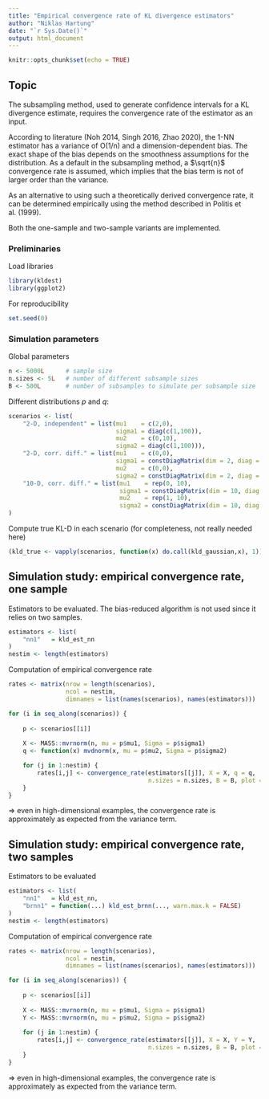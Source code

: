 ```yaml
---
title: "Empirical convergence rate of KL divergence estimators"
author: "Niklas Hartung"
date: "`r Sys.Date()`"
output: html_document
---
```


```r
knitr::opts_chunk$set(echo = TRUE)
```

## Topic

The subsampling method, used to generate confidence intervals for a KL divergence 
estimate, requires the convergence rate of the estimator as an input. 

According to literature (Noh 2014, Singh 2016, Zhao 2020), the 1-NN estimator has
a variance of O(1/n) and a dimension-dependent bias. The exact shape of the bias
depends on the smoothness assumptions for the distribution. As a default in the
subsampling method, a $\sqrt{n}$ convergence rate is assumed, which implies that 
the bias term is not of larger order than the variance.

As an alternative to using such a theoretically derived convergence rate, it can
be determined empirically using the method described in Politis et al. (1999).

Both the one-sample and two-sample variants are implemented.

### Preliminaries

Load libraries

```r
library(kldest)
library(ggplot2)
```

For reproducibility

```r
set.seed(0)
```

### Simulation parameters

Global parameters

```r
n <- 5000L      # sample size
n.sizes <- 5L   # number of different subsample sizes
B <- 500L       # number of subsamples to simulate per subsample size   
```

Different distributions $p$ and $q$:

```r
scenarios <- list(
    "2-D, independent" = list(mu1    = c(2,0),
                              sigma1 = diag(c(1,100)),
                              mu2    = c(0,10),
                              sigma2 = diag(c(1,100))),
    "2-D, corr. diff." = list(mu1    = c(0,0),
                              sigma1 = constDiagMatrix(dim = 2, diag = 3, offDiag = 1),
                              mu2    = c(0,0),
                              sigma2 = constDiagMatrix(dim = 2, diag = 3, offDiag = -1)),
    "10-D, corr. diff." = list(mu1    = rep(0, 10),
                               sigma1 = constDiagMatrix(dim = 10, diag = 1, offDiag = 0.999),
                               mu2    = rep(1, 10),
                               sigma2 = constDiagMatrix(dim = 10, diag = 1, offDiag = 0.999))
)
```

Compute true KL-D in each scenario (for completeness, not really needed here)

```r
(kld_true <- vapply(scenarios, function(x) do.call(kld_gaussian,x), 1))
```

## Simulation study: empirical convergence rate, one sample

Estimators to be evaluated. The bias-reduced algorithm is not used since it relies 
on two samples.

```r
estimators <- list(
    "nn1"   = kld_est_nn
)
nestim <- length(estimators)
```

Computation of empirical convergence rate

```r
rates <- matrix(nrow = length(scenarios), 
                ncol = nestim, 
                dimnames = list(names(scenarios), names(estimators)))

for (i in seq_along(scenarios)) {
    
    p <- scenarios[[i]]
    
    X <- MASS::mvrnorm(n, mu = p$mu1, Sigma = p$sigma1)
    q <- function(x) mvdnorm(x, mu = p$mu2, Sigma = p$sigma2)

    for (j in 1:nestim) {
        rates[i,j] <- convergence_rate(estimators[[j]], X = X, q = q, 
                                       n.sizes = n.sizes, B = B, plot = TRUE)
    }
}
```

$\Rightarrow$ even in high-dimensional examples, the convergence rate is 
approximately as expected from the variance term.

## Simulation study: empirical convergence rate, two samples

Estimators to be evaluated 

```r
estimators <- list(
    "nn1"   = kld_est_nn,
    "brnn1" = function(...) kld_est_brnn(..., warn.max.k = FALSE)
)
nestim <- length(estimators)
```

Computation of empirical convergence rate

```r
rates <- matrix(nrow = length(scenarios), 
                ncol = nestim, 
                dimnames = list(names(scenarios), names(estimators)))

for (i in seq_along(scenarios)) {
    
    p <- scenarios[[i]]
    
    X <- MASS::mvrnorm(n, mu = p$mu1, Sigma = p$sigma1)
    Y <- MASS::mvrnorm(n, mu = p$mu2, Sigma = p$sigma2)
    
    for (j in 1:nestim) {
        rates[i,j] <- convergence_rate(estimators[[j]], X = X, Y = Y, 
                                       n.sizes = n.sizes, B = B, plot = TRUE)
    }
}
```

$\Rightarrow$ even in high-dimensional examples, the convergence rate is 
approximately as expected from the variance term.
